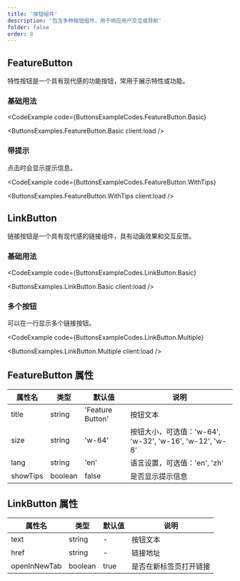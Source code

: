 ```yaml
---
title: '按钮组件'
description: '包含多种按钮组件，用于响应用户交互或导航'
folder: false
order: 8
---
```



## FeatureButton

特性按钮是一个具有现代感的功能按钮，常用于展示特性或功能。

### 基础用法

<CodeExample
  code={ButtonsExampleCodes.FeatureButton.Basic}
>
  <ButtonsExamples.FeatureButton.Basic client:load />
</CodeExample>

### 带提示

点击时会显示提示信息。

<CodeExample
  code={ButtonsExampleCodes.FeatureButton.WithTips}
>
  <ButtonsExamples.FeatureButton.WithTips client:load />
</CodeExample>

## LinkButton

链接按钮是一个具有现代感的链接组件，具有动画效果和交互反馈。

### 基础用法

<CodeExample
  code={ButtonsExampleCodes.LinkButton.Basic}
>
  <ButtonsExamples.LinkButton.Basic client:load />
</CodeExample>

### 多个按钮

可以在一行显示多个链接按钮。

<CodeExample
  code={ButtonsExampleCodes.LinkButton.Multiple}
>
  <ButtonsExamples.LinkButton.Multiple client:load />
</CodeExample>

## FeatureButton 属性

| 属性名 | 类型 | 默认值 | 说明 |
| --- | --- | --- | --- |
| title | string | 'Feature Button' | 按钮文本 |
| size | string | 'w-64' | 按钮大小，可选值：'w-64', 'w-32', 'w-16', 'w-12', 'w-8' |
| lang | string | 'en' | 语言设置，可选值：'en', 'zh' |
| showTips | boolean | false | 是否显示提示信息 |

## LinkButton 属性

| 属性名 | 类型 | 默认值 | 说明 |
| --- | --- | --- | --- |
| text | string | - | 按钮文本 |
| href | string | - | 链接地址 |
| openInNewTab | boolean | true | 是否在新标签页打开链接 | 
